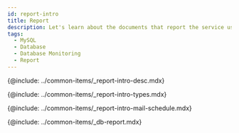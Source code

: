 ```yaml
---
id: report-intro
title: Report
description: Let's learn about the documents that report the service usage and failure records for individual projects.
tags:
  - MySQL
  - Database
  - Database Monitoring
  - Report
---
```



<Note product='MySQL' link='../mysql-v1/report-intro' />

<!-- Overview -->

{@include: ../common-items/_report-intro-desc.mdx}

<!-- ## Report type -->

{@include: ../common-items/_report-intro-types.mdx}

<!-- ## Scheduling the email delivery -->

{@include: ../common-items/_report-intro-mail-schedule.mdx} 

{@include: ../common-items/_db-report.mdx} 
